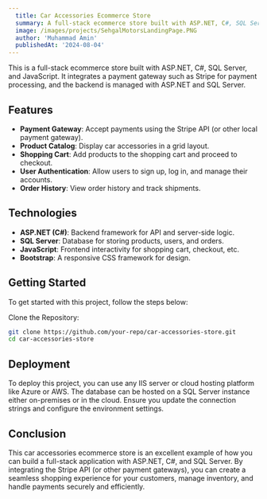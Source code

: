 ```yaml
---
  title: Car Accessories Ecommerce Store
  summary: A full-stack ecommerce store built with ASP.NET, C#, SQL Server, and JavaScript.
  image: /images/projects/SehgalMotorsLandingPage.PNG
  author: 'Muhammad Amin'
  publishedAt: '2024-08-04'
---
```


This is a full-stack ecommerce store built with ASP.NET, C#, SQL Server, and JavaScript. It integrates
a payment gateway such as Stripe for payment processing, and the backend is managed with
ASP.NET and SQL Server.

## Features

- **Payment Gateway**: Accept payments using the Stripe API (or other local payment gateway).
- **Product Catalog**: Display car accessories in a grid layout.
- **Shopping Cart**: Add products to the shopping cart and proceed to checkout.
- **User Authentication**: Allow users to sign up, log in, and manage their accounts.
- **Order History**: View order history and track shipments.

## Technologies

- **ASP.NET (C#)**: Backend framework for API and server-side logic.
- **SQL Server**: Database for storing products, users, and orders.
- **JavaScript**: Frontend interactivity for shopping cart, checkout, etc.
- **Bootstrap**: A responsive CSS framework for design.

## Getting Started

To get started with this project, follow the steps below:

 Clone the Repository:

```bash
git clone https://github.com/your-repo/car-accessories-store.git
cd car-accessories-store
```

## Deployment

To deploy this project, you can use any IIS server or cloud hosting platform like Azure or AWS. The
database can be hosted on a SQL Server instance either on-premises or in the cloud. Ensure you
update the connection strings and configure the environment settings.

## Conclusion

This car accessories ecommerce store is an excellent example of how you can build a full-stack
application with ASP.NET, C#, and SQL Server. By integrating the Stripe API (or other payment
gateways), you can create a seamless shopping experience for your customers, manage inventory,
and handle payments securely and efficiently.
